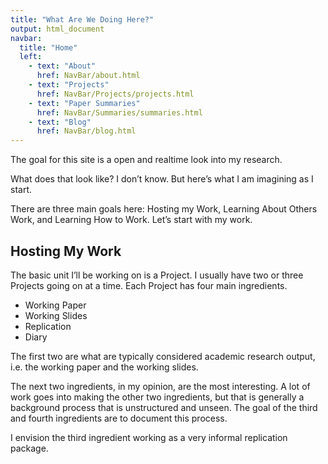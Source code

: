```yaml
---
title: "What Are We Doing Here?"
output: html_document
navbar:
  title: "Home"
  left:
    - text: "About"
      href: NavBar/about.html
    - text: "Projects"
      href: NavBar/Projects/projects.html
    - text: "Paper Summaries"
      href: NavBar/Summaries/summaries.html
    - text: "Blog"
      href: NavBar/blog.html
---
```


The goal for this site is a open and realtime look into my research.

What does that look like? I don't know. But here's what I am imagining as I start.

There are three main goals here: Hosting my Work, Learning About Others Work, and Learning How to Work. Let's start with my work.

## Hosting My Work

The basic unit I'll be working on is a Project. I usually have two or three Projects going on at a time. Each Project has four main ingredients.

- Working Paper
- Working Slides
- Replication
- Diary

The first two are what are typically considered academic research output, i.e. the working paper and the working slides.

The next two ingredients, in my opinion, are the most interesting. A lot of work goes into making the other two ingredients, but that is generally a background process that is unstructured and unseen. The goal of the third and fourth ingredients are to document this process. 

I envision the third ingredient working as a very informal replication package. 
